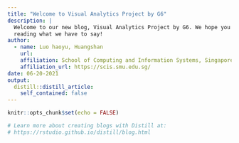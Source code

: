 ```yaml
---
title: "Welcome to Visual Analytics Project by G6"
description: |
  Welcome to our new blog, Visual Analytics Project by G6. We hope you enjoy 
  reading what we have to say!
author:
  - name: Luo haoyu, Huangshan 
    url: 
    affiliation: School of Computing and Information Systems, Singapore Management University
    affiliation_url: https://scis.smu.edu.sg/
date: 06-20-2021
output:
  distill::distill_article:
    self_contained: false
---
```


```r
knitr::opts_chunk$set(echo = FALSE)

# Learn more about creating blogs with Distill at:
# https://rstudio.github.io/distill/blog.html

```



